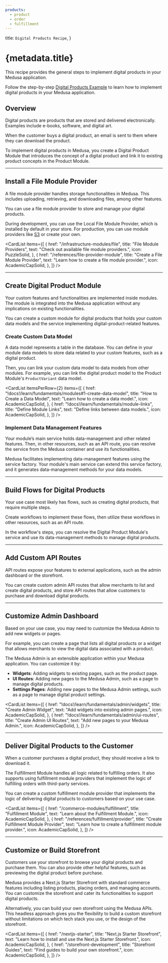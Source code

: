 ```yaml
---
products:
  - product
  - order
  - fulfillment
---
```


  title: `Digital Products Recipe`,
}

# {metadata.title}

This recipe provides the general steps to implement digital products in your Medusa application.

<Note>

Follow the step-by-step [Digital Products Example](./examples/standard/page.mdx) to learn how to implement digital products in your Medusa application.

</Note>

## Overview

Digital products are products that are stored and delivered electronically. Examples include e-books, software, and digital art.

When the customer buys a digital product, an email is sent to them where they can download the product.

To implement digital products in Medusa, you create a Digital Product Module that introduces the concept of a digital product and link it to existing product concepts in the Product Module.

---

## Install a File Module Provider

A file module provider handles storage functionalities in Medusa. This includes uploading, retrieving, and downloading files, among other features.

You can use a file module provider to store and manage your digital products.

During development, you can use the Local File Module Provider, which is installed by default in your store. For production, you can use module providers like [S3](../../infrastructure-modules/file/s3/page.mdx) or create your own.

<CardList items={[
  {
    href: "/infrastructure-modules/file",
    title: "File Module Providers",
    text: "Check out available file module providers.",
    icon: PuzzleSolid,
  },
  {
    href: "/references/file-provider-module",
    title: "Create a File Module Provider",
    text: "Learn how to create a file module provider.",
    icon: AcademicCapSolid,
  },
]} />

---

## Create Digital Product Module

Your custom features and functionalities are implemented inside modules. The module is integrated into the Medusa application without any implications on existing functionalities.

You can create a custom module for digital products that holds your custom data models and the service implementing digital-product-related features.

<Card
  href="!docs!/learn/fundamentals/modules"
  title="How to Create a Module"
  text="Learn how to create a module."
  icon={AcademicCapSolid}
/>

### Create Custom Data Model

A data model represents a table in the database. You can define in your module data models to store data related to your custom features, such as a digital product.

Then, you can link your custom data model to data models from other modules. For example, you can link the digital product model to the Product Module's `ProductVariant` data model.

<CardList itemsPerRow={2} items={[
  {
    href: "!docs!/learn/fundamentals/modules#1-create-data-model",
    title: "How to Create a Data Model",
    text: "Learn how to create a data model.",
    icon: AcademicCapSolid,
  },
  {
    href: "!docs!/learn/fundamentals/module-links",
    title: "Define Module Links",
    text: "Define links between data models.",
    icon: AcademicCapSolid,
  },
]} />

### Implement Data Management Features

Your module’s main service holds data-management and other related features. Then, in other resources, such as an API route, you can resolve the service from the Medusa container and use its functionalities.

Medusa facilitates implementing data-management features using the service factory. Your module's main service can extend this service factory, and it generates data-management methods for your data models.

<Card
  href="!docs!/learn/fundamentals/modules/service-factory"
  title="Service Factory"
  text="Learn about the service factory and how to use it."
  icon={AcademicCapSolid}
/>

---

## Build Flows for Digital Products

Your use case most likely has flows, such as creating digital products, that require multiple steps.

Create workflows to implement these flows, then utilize these workflows in other resources, such as an API route.

In the workflow's steps, you can resolve the Digital Product Module's service and use its data-management methods to manage digital products.

<Card
  href="!docs!/learn/fundamentals/workflows"
  title="Workflows"
  text="Learn how to create a workflow."
  icon={AcademicCapSolid}
/>

---

## Add Custom API Routes

API routes expose your features to external applications, such as the admin dashboard or the storefront.

You can create custom admin API routes that allow merchants to list and create digital products, and store API routes that allow customers to purchase and download digital products.

<Card
  href="!docs!/learn/fundamentals/api-routes"
  title="API Routes"
  text="Learn how to create an API route."
  icon={AcademicCapSolid}
/>

---

## Customize Admin Dashboard

Based on your use case, you may need to customize the Medusa Admin to add new widgets or pages.

For example, you can create a page that lists all digital products or a widget that allows merchants to view the digital data associated with a product.

The Medusa Admin is an extensible application within your Medusa application. You can customize it by:

- **Widgets**: Adding widgets to existing pages, such as the product page.
- **UI Routes**: Adding new pages to the Medusa Admin, such as a page to manage digital products.
- **Settings Pages**: Adding new pages to the Medusa Admin settings, such as a page to manage digital product settings.

<CardList items={[
  {
    href: "!docs!/learn/fundamentals/admin/widgets",
    title: "Create Admin Widget",
    text: "Add widgets into existing admin pages.",
    icon: AcademicCapSolid,
  },
  {
    href: "!docs!/learn/fundamentals/admin/ui-routes",
    title: "Create Admin UI Routes",
    text: "Add new pages to your Medusa Admin.",
    icon: AcademicCapSolid,
  },
]} />

<Card
  href="!docs!/learn/fundamentals/admin/ui-routes#create-settings-page"
  title="Create Admin Setting Page"
  text="Add new page to the Medusa Admin settings."
  icon={AcademicCapSolid}
  className="mt-1"
/>

---

## Deliver Digital Products to the Customer

When a customer purchases a digital product, they should receive a link to download it.

The Fulfillment Module handles all logic related to fulfilling orders. It also supports using fulfillment module providers that implement the logic of fulfilling orders with third-party services.

You can create a custom fulfillment module provider that implements the logic of delivering digital products to customers based on your use case.

<CardList items={[
  {
    href: "/commerce-modules/fulfillment",
    title: "Fulfillment Module",
    text: "Learn about the Fulfillment Module.",
    icon: AcademicCapSolid,
  },
  {
    href: "/references/fulfillment/provider",
    title: "Create Fulfillment Module Provider",
    text: "Learn how to create a fulfillment module provider.",
    icon: AcademicCapSolid,
  },
]} />

---

## Customize or Build Storefront

Customers use your storefront to browse your digital products and purchase them. You can also provide other helpful features, such as previewing the digital product before purchase.

Medusa provides a Next.js Starter Storefront with standard commerce features including listing products, placing orders, and managing accounts. You can customize the storefront and cater its functionalities to support digital products.

Alternatively, you can build your own storefront using the Medusa APIs. This headless approach gives you the flexibility to build a custom storefront without limitations on which tech stack you use, or the design of the storefront.

<CardList items={[
  {
    href: "/nextjs-starter",
    title: "Next.js Starter Storefront",
    text: "Learn how to install and use the Next.js Starter Storefront.",
    icon: AcademicCapSolid,
  },
  {
    href: "/storefront-development",
    title: "Storefront Guides",
    text: "Find guides to build your own storefront.",
    icon: AcademicCapSolid,
  },
]} />
